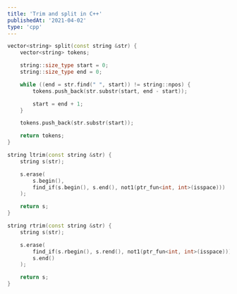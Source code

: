 ```yaml
---
title: 'Trim and split in C++'
publishedAt: '2021-04-02'
type: 'cpp'
---
```


```cpp title="split"
vector<string> split(const string &str) {
    vector<string> tokens;

    string::size_type start = 0;
    string::size_type end = 0;

    while ((end = str.find(" ", start)) != string::npos) {
        tokens.push_back(str.substr(start, end - start));

        start = end + 1;
    }

    tokens.push_back(str.substr(start));

    return tokens;
}
```

```cpp title="Left trim"
string ltrim(const string &str) {
    string s(str);

    s.erase(
        s.begin(),
        find_if(s.begin(), s.end(), not1(ptr_fun<int, int>(isspace)))
    );

    return s;
}
```

```cpp title="Right trim"
string rtrim(const string &str) {
    string s(str);

    s.erase(
        find_if(s.rbegin(), s.rend(), not1(ptr_fun<int, int>(isspace))).base(),
        s.end()
    );

    return s;
}
```

